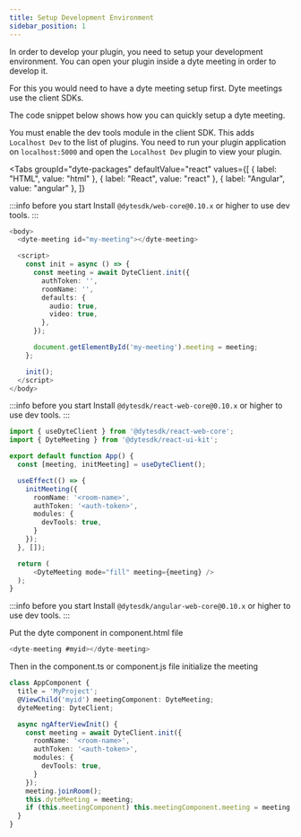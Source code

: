 ```yaml
---
title: Setup Development Environment
sidebar_position: 1
---
```


In order to develop your plugin, you need to setup your development environment. You can open your plugin inside a dyte meeting in order to develop it. 

For this you would need to have a dyte meeting setup first. Dyte meetings use the client SDKs. 

The code snippet below shows how you can quickly setup a dyte meeting.

You must enable the dev tools module in the client SDK. This adds `Localhost Dev` to the list of plugins. You need to run your plugin application on `localhost:5000` and open the `Localhost Dev` plugin to view your plugin.


<Tabs
  groupId="dyte-packages"
  defaultValue="react"
  values={[
    { label: "HTML", value: "html" },
    { label: "React", value: "react" },
    { label: "Angular", value: "angular" },
  ]}
>
<TabItem value="html">

:::info before you start
  Install `@dytesdk/web-core@0.10.x` or higher to use dev tools.
:::

```ts
<body>
  <dyte-meeting id="my-meeting"></dyte-meeting>

  <script>
    const init = async () => {
      const meeting = await DyteClient.init({
        authToken: '',
        roomName: '',
        defaults: {
          audio: true,
          video: true,
        },
      });

      document.getElementById('my-meeting').meeting = meeting;
    };

    init();
  </script>
</body>
```

</TabItem>

<TabItem value="react">

:::info before you start
  Install `@dytesdk/react-web-core@0.10.x` or higher to use dev tools.
:::

```ts
import { useDyteClient } from '@dytesdk/react-web-core';
import { DyteMeeting } from '@dytesdk/react-ui-kit';

export default function App() {
  const [meeting, initMeeting] = useDyteClient();

  useEffect(() => {
    initMeeting({
      roomName: '<room-name>',
      authToken: '<auth-token>',
      modules: {
        devTools: true,
      }
    });
  }, []);

  return (
      <DyteMeeting mode="fill" meeting={meeting} />
  );
}
```

</TabItem>

<TabItem value="angular">

:::info before you start
  Install `@dytesdk/angular-web-core@0.10.x` or higher to use dev tools.
:::

Put the dyte component in component.html file

```ts
<dyte-meeting #myid></dyte-meeting>
```

Then in the component.ts or component.js file initialize the meeting

```ts
class AppComponent {
  title = 'MyProject';
  @ViewChild('myid') meetingComponent: DyteMeeting;
  dyteMeeting: DyteClient;

  async ngAfterViewInit() {
    const meeting = await DyteClient.init({
      roomName: '<room-name>',
      authToken: '<auth-token>',
      modules: {
        devTools: true,
      }
    });
    meeting.joinRoom();
    this.dyteMeeting = meeting;
    if (this.meetingComponent) this.meetingComponent.meeting = meeting;
  }
}
```

</TabItem>

</Tabs>
